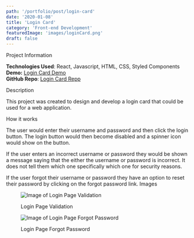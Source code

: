 ```yaml
---
path: '/portfolio/post/login-card'
date: '2020-01-08'
title: 'Login Card'
category: 'Front-end Development'
featuredImage: 'images/loginCard.png'
draft: false
---
```



<SetHeaderColor color="#29a19c" />

<SectionHeader>Project Information</SectionHeader>


**Technologies Used**: React, Javascript, HTML, CSS, Styled Components <br />
**Demo:** [Login Card Demo](https://examples.adamwebster.me/login)  <br />
**GitHub Repo**: [Login Card Repp](https://github.com/adamwebster/react-tests/blob/master/src/pages/LoginPage.js)

<SectionHeader>Description</SectionHeader>

This project was created to design and develop a login card that could be used for a web application.

<SectionHeader>How it works</SectionHeader>

The user would enter their username and password and then click the login button.  The login button would then become disabled and a spinner icon would show on the button.

If the user enters an incorrect username or password they would be shown a message saying that the either the username or password is incorrect. It does not tell them which one specifically which one for security reasons.

If the user forgot their username or password they have an option to reset their password by clicking on the forgot password link.
<SectionHeader>Images</SectionHeader>

<figure>

![Image of Login Page Validation](/images/loginCard-error.jpg)

<figcaption>Login Page Validation</figcaption>

</figure>

<figure>

![Image of Login Page Forgot Password](/images/loginCard-forgotpassword.jpg)

<figcaption>Login Page Forgot Password</figcaption>

</figure>